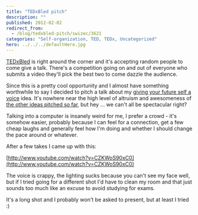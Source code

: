 ```yaml
---
title: "TEDxBled pitch"
description: ""
published: 2012-02-02
redirect_from:
  - /blog/tedxbled-pitch/swizec/3621
categories: "Self-organization, TED, TEDx, Uncategorized"
hero: ../../../defaultHero.jpg
---
```


[TEDxBled](https://www.facebook.com/TEDxBled) is right around the corner and it's accepting random people to come give a talk. There's a competition going on and out of everyone who submits a video they'll pick the best two to come dazzle the audience.

Since this is a pretty cool opportunity and I almost have something worthwhile to say I decided to pitch a talk about my [giving your future self a voice](https://swizec.com/blog/a-message-from-your-future-self-2/ "A message from your future self") idea. It's nowhere near the high level of altruism and awesomeness of [the other ideas pitched so far](http://challengefuture.org/quick/32), but hey ... we can't all be spectacular right?

Talking into a computer is insanely weird for me, I prefer a crowd - it's somehow easier, probably because I can feel for a connection, get a few cheap laughs and generally feel how I'm doing and whether I should change the pace around or whatever.

After a few takes I came up with this:

[http://www.youtube.com/watch?v=CZKWoS90xC0](http://www.youtube.com/watch?v=CZKWoS90xC0)

The voice is crappy, the lighting sucks because you can't see my face well, but if I tried going for a different shot I'd have to clean my room and that just sounds too much like an excuse to avoid studying for exams.

It's a long shot and I probably won't be asked to present, but at least I tried :)

